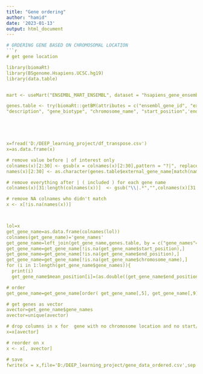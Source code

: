 ---
title: "Gene ordering"
author: "hamid"
date: '2023-01-13'
output: html_document
---

```{r}
# ORDERING GENE BASED ON CHROMOSOMAL LOCATION 
```{r}

# get gene location 

library(biomaRt)
library(BSgenome.Hsapiens.UCSC.hg19)
library(data.table)


mart <- useMart("ENSEMBL_MART_ENSEMBL", dataset = "hsapiens_gene_ensembl")

genes.table <- try(biomaRt::getBM(attributes = c("ensembl_gene_id", "external_gene_name",
"description", "gene_biotype", "chromosome_name", "start_position",'end_position','entrezgene_id'), mart = mart, useCache = F))  





x=fread('D:/DEEP_learning_project/df_transpose.csv')
x=as.data.frame(x)

# remove value before | of interest only 
colnames(x)[2:30] <- gsub(x = colnames(x)[2:30],pattern = "?|", replacement = "",fixed = TRUE)
names(x)[2:30] <- as.character(genes.table$external_gene_name[match(names(x)[2:30], genes.table$entrezgene_id)])

# remove everything after | ( included ) for each gene name
colnames(x)[31:length(colnames(x))]  <- gsub("\\|.*","",colnames(x)[31:length(colnames(x))])

# remove NA colnames who didn't match 
x <- x[!is.na(names(x))]



lol=x
get_gene_name=as.data.frame(colnames(lol))
colnames(get_gene_name)='gene_names'
get_gene_name=left_join(get_gene_name,genes.table, by = c("gene_names"="external_gene_name"))
get_gene_name=get_gene_name[!is.na(get_gene_name$start_position),]
get_gene_name=get_gene_name[!is.na(get_gene_name$end_position),]
get_gene_name=get_gene_name[!is.na(get_gene_name$chromosome_name),]
for (i in 1:length(get_gene_name$gene_names)){
  print(i)
  get_gene_name$mean_position[i]=(as.double((get_gene_name$end_position[i])+get_gene_name$start[i])/2)}

# order 
get_gene_name=get_gene_name[order( get_gene_name[,5], get_gene_name[,9] ),]

# get genes as vector 
avector=get_gene_name$gene_names
avector=unique(avector)

# drop columns in x for  gene with no chromosome location and no start/end site
x=x[avector]

# reorder on x 
x <- x[, avector]

# save
fwrite(x = x,file='D:/DEEP_learning_project/gene_data_ordered.csv',sep = ';')
```

